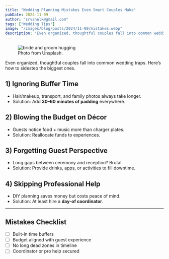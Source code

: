 ```yaml
---
title: "Wedding Planning Mistakes Even Smart Couples Make"
pubDate: 2024-11-09
author: "srvanelk@gmail.com"
tags: ["Wedding Tips"]
image: "/images/blog/posts/2024/11-09/mistakes.webp"
description: "Even organized, thoughtful couples fall into common wedding traps. Here’s how to sidestep the biggest planning mistakes."
---
```


<figure>
  <img
    src="/images/blog/posts/2024/11-09/mistakes.webp"
    alt="bride and groom hugging"
  />
  <figcaption>Photo from Unsplash.</figcaption>
</figure>

Even organized, thoughtful couples fall into common wedding traps. Here’s how to sidestep the biggest ones.  

## 1) Ignoring Buffer Time
- Hair/makeup, transport, and family photos always take longer.  
- Solution: Add **30–60 minutes of padding** everywhere.  

## 2) Blowing the Budget on Décor
- Guests notice food + music more than charger plates.  
- Solution: Reallocate funds to experiences.  

## 3) Forgetting Guest Perspective
- Long gaps between ceremony and reception? Brutal.  
- Solution: Provide drinks, apps, or activities to fill downtime.  

## 4) Skipping Professional Help
- DIY planning saves money but costs peace of mind.  
- Solution: At least hire a **day-of coordinator**.  

---

## Mistakes Checklist
- [ ] Built-in time buffers  
- [ ] Budget aligned with guest experience  
- [ ] No long dead zones in timeline  
- [ ] Coordinator or pro help secured  
